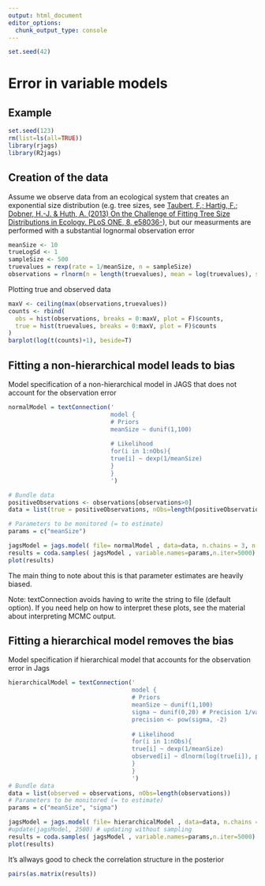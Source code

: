 ```yaml
---
output: html_document
editor_options:
  chunk_output_type: console
---
```


```r
set.seed(42)
```

# Error in variable models

## Example 


```r
set.seed(123)
rm(list=ls(all=TRUE))
library(rjags)
library(R2jags)
```

## Creation of the data

Assume we observe data from an ecological system that creates an exponential size distribution (e.g. tree sizes, see [Taubert, F.; Hartig, F.; Dobner, H.-J. & Huth, A. (2013) On the Challenge of Fitting Tree Size Distributions in Ecology. PLoS ONE, 8, e58036-](http://www.plosone.org/article/info%3Adoi%2F10.1371%2Fjournal.pone.0058036)), but our measurments are performed with a substantial lognormal observation error

```r
meanSize <- 10
trueLogSd <- 1
sampleSize <- 500
truevalues = rexp(rate = 1/meanSize, n = sampleSize)
observations = rlnorm(n = length(truevalues), mean = log(truevalues), sd = trueLogSd)
```

Plotting true and observed data

```r
maxV <- ceiling(max(observations,truevalues))
counts <- rbind(
  obs = hist(observations, breaks = 0:maxV, plot = F)$counts,
  true = hist(truevalues, breaks = 0:maxV, plot = F)$counts
)
barplot(log(t(counts)+1), beside=T)

```

## Fitting a non-hierarchical model leads to bias

Model specification of a non-hierarchical model in JAGS that does not account for the observation error

```r
normalModel = textConnection('
                             model {
                             # Priors
                             meanSize ~ dunif(1,100)
                             
                             # Likelihood
                             for(i in 1:nObs){
                             true[i] ~ dexp(1/meanSize)
                             }
                             }
                             ')

# Bundle data
positiveObservations <- observations[observations>0]
data = list(true = positiveObservations, nObs=length(positiveObservations))

# Parameters to be monitored (= to estimate)
params = c("meanSize")

jagsModel = jags.model( file= normalModel , data=data, n.chains = 3, n.adapt= 500)
results = coda.samples( jagsModel , variable.names=params,n.iter=5000)
plot(results)

```

The main thing to note about this is that parameter estimates are heavily biased.

Note: textConnection avoids having to write the string to file (default option). If you need help on how to interpret these plots, see the material about interpreting MCMC output.

## Fitting a hierarchical model removes the bias

Model specification if hierarchical model that accounts for the observation error in Jags

```r
hierarchicalModel = textConnection('
                                   model {
                                   # Priors
                                   meanSize ~ dunif(1,100)
                                   sigma ~ dunif(0,20) # Precision 1/variance JAGS and BUGS use prec instead of sd
                                   precision <- pow(sigma, -2)
                                   
                                   # Likelihood
                                   for(i in 1:nObs){
                                   true[i] ~ dexp(1/meanSize)
                                   observed[i] ~ dlnorm(log(true[i]), precision)
                                   }
                                   }
                                   ')
# Bundle data
data = list(observed = observations, nObs=length(observations))
# Parameters to be monitored (= to estimate)
params = c("meanSize", "sigma")

jagsModel = jags.model( file= hierarchicalModel , data=data, n.chains = 3, n.adapt= 500)
#update(jagsModel, 2500) # updating without sampling
results = coda.samples( jagsModel , variable.names=params,n.iter=5000)
plot(results)
```

It's allways good to check the correlation structure in the posterior

```r
pairs(as.matrix(results))
```
